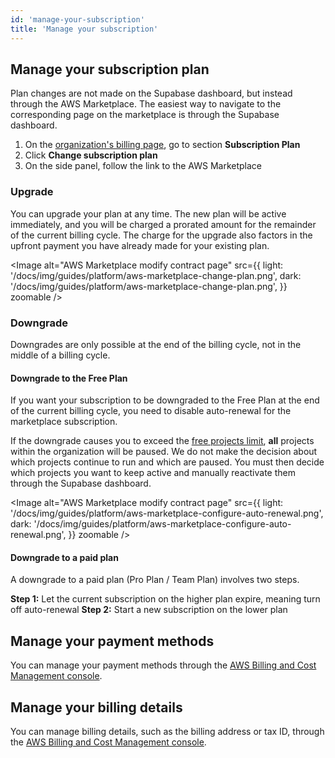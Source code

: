 ```yaml
---
id: 'manage-your-subscription'
title: 'Manage your subscription'
---
```

## Manage your subscription plan
Plan changes are not made on the Supabase dashboard, but instead through the AWS Marketplace. The easiest way to navigate to the corresponding page on the marketplace is through the Supabase dashboard.

1. On the [organization's billing page](/dashboard/org/_/billing), go to section **Subscription Plan**
2. Click **Change subscription plan**
3. On the side panel, follow the link to the AWS Marketplace

### Upgrade
You can upgrade your plan at any time. The new plan will be active immediately, and you will be charged a prorated amount for the remainder of the current billing cycle. The charge for the upgrade also factors in the upfront payment you have already made for your existing plan.

<Image
  alt="AWS Marketplace modify contract page"
  src={{
    light: '/docs/img/guides/platform/aws-marketplace-change-plan.png',
    dark: '/docs/img/guides/platform/aws-marketplace-change-plan.png',
  }}
  zoomable
/>

### Downgrade
Downgrades are only possible at the end of the billing cycle, not in the middle of a billing cycle.

#### Downgrade to the Free Plan
If you want your subscription to be downgraded to the Free Plan at the end of the current billing cycle, you need to disable auto-renewal for the marketplace subscription.

<Admonition type="danger">

  If the downgrade causes you to exceed the [free projects limit](https://supabase.com/docs/guides/platform/billing-on-supabase#free-plan), **all** projects within the organization will be paused. We do not make the decision about which projects continue to run and which are paused. You must then decide which projects you want to keep active and manually reactivate them through the Supabase dashboard.

</Admonition>

<Image
  alt="AWS Marketplace modify contract page"
  src={{
    light: '/docs/img/guides/platform/aws-marketplace-configure-auto-renewal.png',
    dark: '/docs/img/guides/platform/aws-marketplace-configure-auto-renewal.png',
  }}
  zoomable
/>

#### Downgrade to a paid plan
A downgrade to a paid plan (Pro Plan / Team Plan) involves two steps.

**Step 1:** Let the current subscription on the higher plan expire, meaning turn off auto-renewal
**Step 2:** Start a new subscription on the lower plan

## Manage your payment methods
You can manage your payment methods through the [AWS Billing and Cost Management console](https://console.aws.amazon.com/billing).

## Manage your billing details
You can manage billing details, such as the billing address or tax ID, through the [AWS Billing and Cost Management console](https://console.aws.amazon.com/billing).




